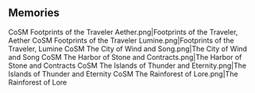 {{EventTabs}}
==Memories==
<gallery widths="375">
CoSM Footprints of the Traveler Aether.png|Footprints of the Traveler, Aether
CoSM Footprints of the Traveler Lumine.png|Footprints of the Traveler, Lumine
CoSM The City of Wind and Song.png|The City of Wind and Song
CoSM The Harbor of Stone and Contracts.png|The Harbor of Stone and Contracts
CoSM The Islands of Thunder and Eternity.png|The Islands of Thunder and Eternity
CoSM The Rainforest of Lore.png|The Rainforest of Lore
</gallery>